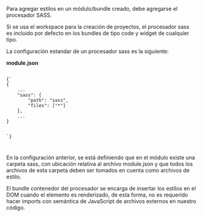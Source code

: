 
<Title>Estilos en el módulo</Title>

Para agregar estilos en un módulo/bundle creado, debe agregarse el <Link href="/docs/processors">procesador</Link> SASS.

Si se usa el workspace para la creación de proyectos, el procesador sass es incluido por defecto en los bundles de tipo code y widget de cualquier tipo.

La configuración estandar de un procesador sass es la siguiente:

**module.json**

<Code>
{`
{
    ...
    "sass": {
        "path": "sass",
        "files": ["*"]
    },
    ...
}

`}

</Code>

En la configuración anterior, se está definiendo que en el módulo existe una carpeta sass, con ubicación relativa al archivo module.json y que todos los archivos de esta carpeta deben ser tomados en cuenta como archivos de estilo.

El bundle contenedor del procesador se encarga de insertar los estilos en el DOM cuando el elemento es renderizado, de esta forma, no es requerido hacer imports con semántica de JavaScript de archivos externos en nuestro código.
